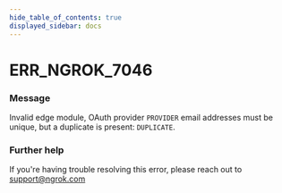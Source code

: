 ```yaml
---
hide_table_of_contents: true
displayed_sidebar: docs
---
```



# ERR_NGROK_7046

### Message

Invalid edge module, OAuth provider `PROVIDER` email addresses must be unique, but a duplicate is present: `DUPLICATE`.

### Further help

If you're having trouble resolving this error, please reach out to [support@ngrok.com](mailto:support@ngrok.com?subject=Help%20with%20ERR_NGROK_7046)

<ErrorDetails error="err_ngrok_7046" />
